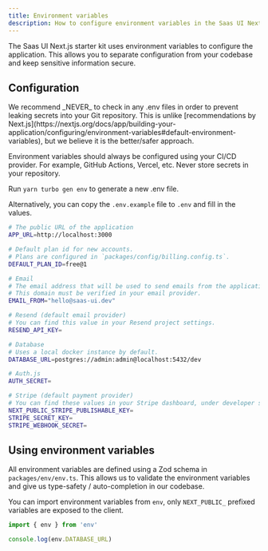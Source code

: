 ```yaml
---
title: Environment variables
description: How to configure environment variables in the Saas UI Next.js starter kit.
---
```


The Saas UI Next.js starter kit uses environment variables to configure the application.
This allows you to separate configuration from your codebase and keep sensitive information secure.

## Configuration

<Info>
  We recommend _NEVER_ to check in any .env files in order to prevent leaking
  secrets into your Git repository. This is unlike [recommendations by
  Next.js](https://nextjs.org/docs/app/building-your-application/configuring/environment-variables#default-environment-variables),
  but we believe it is the better/safer approach.
</Info>

Environment variables should always be configured using your CI/CD provider. For example, GitHub Actions, Vercel, etc. Never store secrets in your repository.

Run `yarn turbo gen env` to generate a new .env file.

Alternatively, you can copy the `.env.example` file to `.env` and fill in the values.

```bash
# The public URL of the application
APP_URL=http://localhost:3000

# Default plan id for new accounts.
# Plans are configured in `packages/config/billing.config.ts`.
DEFAULT_PLAN_ID=free@1

# Email
# The email address that will be used to send emails from the application.
# This domain must be verified in your email provider.
EMAIL_FROM="hello@saas-ui.dev"

# Resend (default email provider)
# You can find this value in your Resend project settings.
RESEND_API_KEY=

# Database
# Uses a local docker instance by default.
DATABASE_URL=postgres://admin:admin@localhost:5432/dev

# Auth.js
AUTH_SECRET=

# Stripe (default payment provider)
# You can find these values in your Stripe dashboard, under developer settings.
NEXT_PUBLIC_STRIPE_PUBLISHABLE_KEY=
STRIPE_SECRET_KEY=
STRIPE_WEBHOOK_SECRET=
```

## Using environment variables

All environment variables are defined using a Zod schema in `packages/env/env.ts`.
This allows us to validate the environment variables and give us type-safety / auto-completion in our codebase.

You can import environment variables from `env`, only `NEXT_PUBLIC_` prefixed variables are exposed to the client.

```ts
import { env } from 'env'

console.log(env.DATABASE_URL)
```
